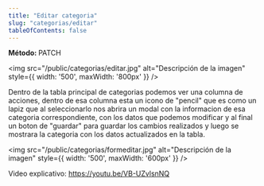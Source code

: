 ```yaml
---
title: "Editar categoria"
slug: "categorias/editar"
tableOfContents: false
---
```


<p>
  <strong>Método: </strong>
  <span class="sl-badge note small astro-avdet4wd">PATCH</span>
</p>

<Tabs>
  <TabItem label="Endpoint">
    <ApiEndpoint url={`/bodega/categorias`}/>
  </TabItem>
</Tabs>

<img src="/public/categorias/editar.jpg" alt="Descripción de la imagen" style={{ width: '500', maxWidth: '800px' }} />

Dentro de la tabla principal de categorias podemos ver una columna de acciones, dentro de esa columna esta un icono de "pencil"
que es como un lapiz que al seleccionarlo nos abrira un modal con la informacion de esa categoria correspondiente, con los datos
que podemos modificar y al final un boton de "guardar" para guardar los cambios realizados y luego se mostrara la
categoria con los datos actualizados en la tabla.

<img src="/public/categorias/formeditar.jpg" alt="Descripción de la imagen" style={{ width: '500', maxWidth: '600px' }} />

Video explicativo: https://youtu.be/VB-UZvlsnNQ


